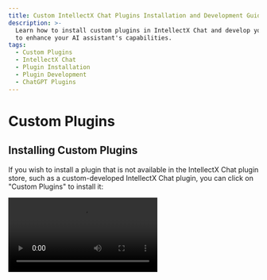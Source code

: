 ```yaml
---
title: Custom IntellectX Chat Plugins Installation and Development Guide
description: >-
  Learn how to install custom plugins in IntellectX Chat and develop your own plugins
  to enhance your AI assistant's capabilities.
tags:
  - Custom Plugins
  - IntellectX Chat
  - Plugin Installation
  - Plugin Development
  - ChatGPT Plugins
---
```


# Custom Plugins

## Installing Custom Plugins

If you wish to install a plugin that is not available in the IntellectX Chat plugin store, such as a custom-developed IntellectX Chat plugin, you can click on "Custom Plugins" to install it:

<Video src="https://github.com/lobehub/lobe-chat/assets/28616219/034a328c-8465-4499-8f93-fdcdb03343cd" />

In addition, IntellectX Chat's plugin mechanism is compatible with ChatGPT plugins, so you can easily install corresponding ChatGPT plugins.

If you want to try installing custom plugins on your own, you can use the following links to try:

- `Custom Lobe Plugin` Mock Credit Card: [https://lobe-plugin-mock-credit-card.vercel.app/manifest.json](https://lobe-plugin-mock-credit-card.vercel.app/manifest.json)
- `ChatGPT Plugin` Access Links: [https://www.accesslinks.ai/.well-known/ai-plugin.json](https://www.accesslinks.ai/.well-known/ai-plugin.json)

<Cards rows={2}>
  <Image alt="Installing Custom Plugins S1" height={472} src="https://github.com/lobehub/lobe-chat/assets/28616219/bb9cd00f-b20c-4d7b-9c60-b921d350e319" />

  <Image alt="Installing Custom Plugins S2" height={472} src="https://github.com/lobehub/lobe-chat/assets/28616219/bdeb678e-6502-4667-86b1-504221ee7ded" />
</Cards>

## Developing Custom Plugins

If you wish to develop a IntellectX Chat plugin on your own, feel free to refer to the [Plugin Development Guide](/docs/usage/plugins/development) to expand the possibilities of your AI assistant!
